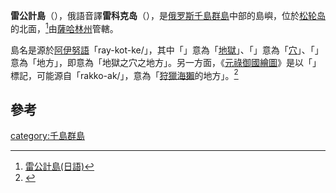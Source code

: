 {{Infobox Islands
| name          = 雷科克岛 / 雷公計島
| native name   = Райкоке <br>{{lang|ja|雷公計島}}
| image name    = Raikoke Landsat.jpg
| image caption =雷公計島地形圖
| area_km2         =4.6
| location      = [[鄂霍次克海|鄂霍次克海]]
| coordinates   = {{coord|48.291667|N|153.241667|E|}}
| locator map      = Kuriles Raikoke.PNG
| locator map size = 
| archipelago   = [[千島群島|千島群島]]
| country       = {{RUS}}
| highest mount    = 雷公計峰
| elevation_m      = 551
| population    = 0
| ethnic groups = 
}} 

'''雷公計島'''（{{jpn|j=雷公計島|hg=らいこけとう|rm=Raikoke tō|f=y}}），俄語音譯'''雷科克岛'''（{{lang-rus|Райкоке|Raikoke}}），是[[俄罗斯|俄罗斯]][[千島群島|千島群島]]中部的島嶼，位於[[松轮岛|松轮岛]]的北面，<ref>[http://ejje.weblio.jp/content/%E9%9B%B7%E5%85%AC%E8%A8%88%E5%B3%B6 雷公計島(日語)]</ref>由[[薩哈林州|薩哈林州]]管轄。

島名是源於[[阿伊努語|阿伊努語]]「ray-kot-ke/{{lang|ja|ライ・コツ・ケ}}」，其中「{{lang|ja|ライ}}」意為「[[地獄|地獄]]」、「{{lang|ja|コツ}}」意為「[[穴|穴]]」、「{{lang|ja|ケ}}」意為「地方」，即意為「地獄之穴之地方」。另一方面，《[[元祿御國繪圖|元祿御國繪圖]]》是以「{{lang|ja|らつこあき}}」標記，可能源自「rakko-ak/{{lang|ja|ラッコ・アク}}」，意為「[[狩獵|狩獵]][[海獺|海獺]]的地方」。<ref>{{Cite web |url=http://www.douban.com/note/295630620/ |title=千島島名小識錄 |access-date=2014-07-20 |archive-date=2014-07-28 |archive-url=https://web.archive.org/web/20140728203650/http://www.douban.com/note/295630620/ |dead-url=no }}</ref>

==參考==
<references />

{{千島群島}}

[[category:千島群島|category:千島群島]]